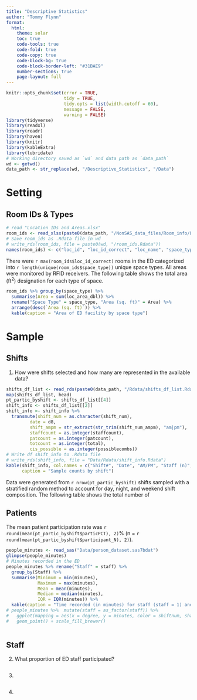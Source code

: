 ```yaml
---
title: "Descriptive Statistics"
author: "Tommy Flynn"
format: 
  html:
    theme: solar
    toc: true
    code-tools: true
    code-fold: true
    code-copy: true
    code-block-bg: true
    code-block-border-left: "#31BAE9"
    number-sections: true
    page-layout: full
---
```


```r
knitr::opts_chunk$set(error = TRUE,
                      tidy = TRUE,
                      tidy.opts = list(width.cutoff = 60),
                      message = FALSE,
                      warning = FALSE)
library(tidyverse)
library(readxl)
library(readr)
library(haven)
library(knitr)
library(kableExtra)
library(lubridate)
# Working directory saved as `wd` and data path as `data_path`  
wd <- getwd()
data_path <- str_replace(wd, "/Descriptive_Statistics", "/Data")
```

# Setting


## Room IDs & Types    

```r
# read "Location IDs and Areas.xlsx"
room_ids <- read_xlsx(paste0(data_path, "/NonSAS_data_files/Room_info/Location IDs and Areas.xlsx"))
# Save room_ids as .Rdata file in wd
# write_rds(room_ids, file = paste0(wd, "/room_ids.Rdata"))
names(room_ids) <- c("loc_id", "loc_id_correct", "loc_name", "space_type", "loc_sqft", "comments", "loc_area_dbl")
```

There were `r max(room_ids$loc_id_correct)` rooms in the ED categorized into `r length(unique(room_ids$space_type))` unique space types. All areas were monitored by RFID receivers. The following table shows the total area (ft^2^) designation for each type of space.   

```r
room_ids %>% group_by(space_type) %>% 
  summarise(Area = sum(loc_area_dbl)) %>% 
  rename("Space Type" = space_type, "Area (sq. ft)" = Area) %>% 
  arrange(desc(`Area (sq. ft)`)) %>% 
  kable(caption = "Area of ED facility by space type")
```



# Sample

## Shifts  

(@) How were shifts selected and how many are represented in the available data?  

```r
shifts_df_list <- read_rds(paste0(data_path, "/Rdata/shifts_df_list.Rdata"))
map(shifts_df_list, head)
pt_partic_byshift <- shifts_df_list[[4]]
shift_info <- shifts_df_list[[2]]
shift_info <- shift_info %>% 
  transmute(shift_num = as.character(shift_num),
         date = d8,
         shift_ampm = str_extract(str_trim(shift_num_ampm), "am|pm"),
         staffcount = as.integer(staffcount),
         patcount = as.integer(patcount),
         totcount = as.integer(total),
         cis_possible = as.integer(possiblecombs))
# Write df shift_info to .Rdata file
# write_rds(shift_info, file = "Data/Rdata/shift_info.Rdata")
kable(shift_info, col.names = c("Shift#", "Date", "AM/PM", "Staff (n)", "Patients (n)", "Total (n)", "CIs Possible"), 
      caption = "Sample counts by shift")
```

Data were generated from `r nrow(pt_partic_byshift)` shifts sampled with a stratified random method to account for day, night, and weekend shift composition. The following table shows the total number of 


## Patients 

The mean patient participation rate was `r round(mean(pt_partic_byshift$particPCT), 2)`% (n = `r round(mean(pt_partic_byshift$participant_N), 2)`).

```r
people_minutes <- read_sas("Data/person_dataset.sas7bdat")
glimpse(people_minutes)
# Minutes recorded in the ED
people_minutes %>% rename("Staff" = staff) %>% 
  group_by(Staff) %>% 
  summarise(Minimum = min(minutes),
            Maximum = max(minutes), 
            Mean = mean(minutes), 
            Median = median(minutes),
            IQR = IQR(minutes)) %>% 
  kable(caption = "Time recorded (in minutes) for staff (staff = 1) and patients (staff = 0) in all shifts")
# people_minutes %>%  mutate(staff = as_factor(staff)) %>% 
#   ggplot(mapping = aes(x = degree, y = minutes, color = shiftnum, shape = staff)) + 
#   geom_point() + scale_fill_brewer()
  
```


## Staff  

(@) What proportion of ED staff participated?

```r

```


(@) 

```r

```

(@) 

